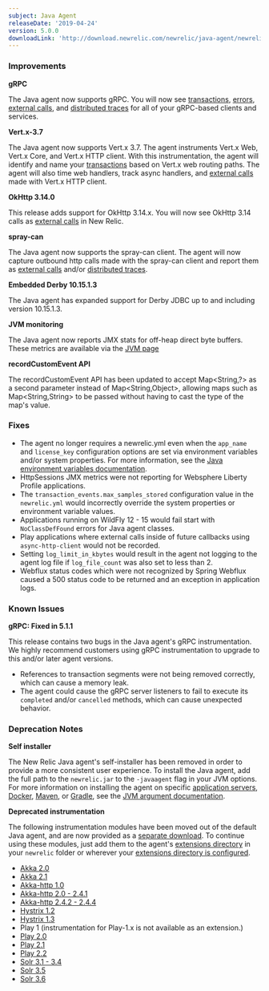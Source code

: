 ```yaml
---
subject: Java Agent
releaseDate: '2019-04-24'
version: 5.0.0
downloadLink: 'http://download.newrelic.com/newrelic/java-agent/newrelic-agent/5.0.0'
---
```


### Improvements

**gRPC**

The Java agent now supports gRPC. You will now see [transactions](/docs/apm/applications-menu/monitoring/transactions-page-find-specific-performance-problems), [errors](/docs/apm/applications-menu/error-analytics/error-analytics-explore-events-behind-errors), [external calls](/docs/apm/applications-menu/monitoring/external-services-page), and [distributed traces](/docs/apm/distributed-tracing/getting-started/introduction-distributed-tracing) for all of your gRPC-based clients and services.

**Vert.x-3.7**

The Java agent now supports Vert.x 3.7. The agent instruments Vert.x Web, Vert.x Core, and Vert.x HTTP client. With this instrumentation, the agent will identify and name your [transactions](/docs/apm/applications-menu/monitoring/transactions-page-find-specific-performance-problems) based on Vert.x web routing paths. The agent will also time web handlers, track async handlers, and [external calls](/docs/apm/applications-menu/monitoring/external-services-page) made with Vert.x HTTP client.

**OkHttp 3.14.0**

This release adds support for OkHttp 3.14.x. You will now see OkHttp 3.14 calls as [external calls](/docs/apm/applications-menu/monitoring/external-services-page) in New Relic.

**spray-can**

The Java agent now supports the spray-can client. The agent will now capture outbound http calls made with the spray-can client and report them as [external calls](/docs/apm/applications-menu/monitoring/external-services-page) and/or [distributed traces](/docs/apm/distributed-tracing/getting-started/introduction-distributed-tracing).

**Embedded Derby 10.15.1.3**

The Java agent has expanded support for Derby JDBC up to and including version 10.15.1.3.

**JVM monitoring**

The Java agent now reports JMX stats for off-heap direct byte buffers. These metrics are available via the [JVM page](/docs/agents/java-agent/features/jvm-metrics-page)

**recordCustomEvent API**

The recordCustomEvent API has been updated to accept Map&lt;String,?> as a second parameter instead of Map&lt;String,Object>, allowing maps such as Map&lt;String,String> to be passed without having to cast the type of the map's value.

### Fixes

* The agent no longer requires a newrelic.yml even when the `app_name` and `license_key` configuration options are set via environment variables and/or system properties. For more information, see the [Java environment variables documentation](/docs/agents/java-agent/configuration/java-agent-configuration-config-file#Environment_Variables).
* HttpSessions JMX metrics were not reporting for Websphere Liberty Profile applications.
* The `transaction_events.max_samples_stored` configuration value in the `newrelic.yml` would incorrectly override the system properties or environment variable values.
* Applications running on WildFly 12 - 15 would fail start with `NoClassDefFound` errors for Java agent classes.
* Play applications where external calls inside of future callbacks using `async-http-client` would not be recorded.
* Setting `log_limit_in_kbytes` would result in the agent not logging to the agent log file if `log_file_count` was also set to less than 2.
* Webflux status codes which were not recognized by Spring Webflux caused a 500 status code to be returned and an exception in application logs.

### Known Issues

**gRPC: Fixed in 5.1.1**

This release contains two bugs in the Java agent's gRPC instrumentation. We highly recommend customers using gRPC instrumentation to upgrade to this and/or later agent versions.

* References to transaction segments were not being removed correctly, which can cause a memory leak.
* The agent could cause the gRPC server listeners to fail to execute its `completed` and/or `cancelled` methods, which can cause unexpected behavior.

### Deprecation Notes

**Self installer**

The New Relic Java agent's self-installer has been removed in order to provide a more consistent user experience. To install the Java agent, add the full path to the `newrelic.jar` to the `-javaagent` flag in your JVM options. For more information on installing the agent on specific [application servers](/docs/agents/java-agent/installation/include-java-agent-jvm-argument), [Docker](/docs/agents/java-agent/additional-installation/install-new-relic-java-agent-docker), [Maven](/docs/agents/java-agent/additional-installation/maven-installation-java), or [Gradle](/docs/agents/java-agent/additional-installation/install-java-agent-using-gradle), see the [JVM argument documentation](/docs/agents/java-agent/installation/include-java-agent-jvm-argument).

**Deprecated instrumentation**

The following instrumentation modules have been moved out of the default Java agent, and are now provided as a [separate download](/docs/agents/java-agent/instrumentation/additional-instrumentation-modules-java-agent). To continue using these modules, just add them to the agent's [extensions directory](/docs/agents/java-agent/configuration/java-agent-configuration-config-file#extensions-directory) in your `newrelic` folder or wherever your [extensions directory is configured](/docs/agents/java-agent/configuration/java-agent-configuration-config-file#cfg-extensions-dir).

* [Akka 2.0](/docs/agents/java-agent/instrumentation/additional-instrumentation-modules-java-agent#akka-20)
* [Akka 2.1](/docs/agents/java-agent/instrumentation/additional-instrumentation-modules-java-agent#akka-21)
* [Akka-http 1.0](docs/agents/java-agent/instrumentation/additional-instrumentation-modules-java-agent#akka-http-10)
* [Akka-http 2.0 - 2.4.1](/docs/agents/java-agent/instrumentation/additional-instrumentation-modules-java-agent#akka-http-20)
* [Akka-http 2.4.2 - 2.4.4](/docs/agents/java-agent/instrumentation/additional-instrumentation-modules-java-agent#akka-http-242)
* [Hystrix 1.2](/docs/agents/java-agent/instrumentation/additional-instrumentation-modules-java-agent#hystrix-102)
* [Hystrix 1.3](https://docs.newrelic.com/docs/agents/java-agent/instrumentation/additional-instrumentation-modules-java-agent#hystrix-130)
* Play 1 (instrumentation for Play-1.x is not available as an extension.)
* [Play 2.0](/docs/agents/java-agent/instrumentation/additional-instrumentation-modules-java-agent#play-20)
* [Play 2.1](/docs/agents/java-agent/instrumentation/additional-instrumentation-modules-java-agent#play-21)
* [Play 2.2](/docs/agents/java-agent/instrumentation/additional-instrumentation-modules-java-agent#play22)
* [Solr 3.1 - 3.4](/docs/agents/java-agent/instrumentation/additional-instrumentation-modules-java-agent#solr-310)
* [Solr 3.5](/docs/agents/java-agent/instrumentation/additional-instrumentation-modules-java-agent#solr-350)
* [Solr 3.6](/docs/agents/java-agent/instrumentation/additional-instrumentation-modules-java-agent#solr-360)
